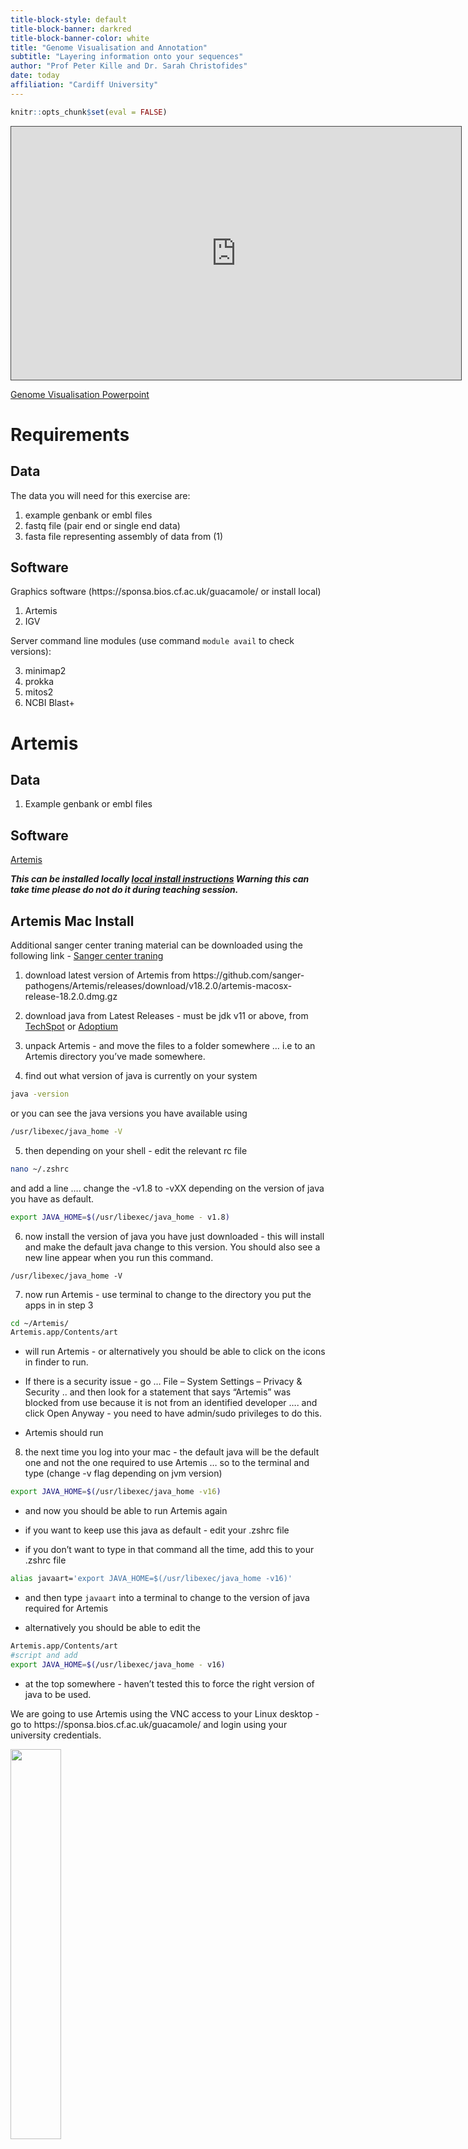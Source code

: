 ```yaml
---
title-block-style: default
title-block-banner: darkred
title-block-banner-color: white
title: "Genome Visualisation and Annotation"
subtitle: "Layering information onto your sequences"
author: "Prof Peter Kille and Dr. Sarah Christofides"
date: today
affiliation: "Cardiff University"
---
```


```r
knitr::opts_chunk$set(eval = FALSE)
```

<iframe data-external="1" src="https://cardiff.cloud.panopto.eu/Panopto/Pages/Embed.aspx?id=35fe879e-58e9-4141-a49a-af630098dee1&amp;autoplay=false&amp;offerviewer=true&amp;showtitle=true&amp;showbrand=true&amp;captions=false&amp;interactivity=all" height="405" width="720" style="border: 1px solid #464646;" allowfullscreen allow="autoplay">

</iframe>

[Genome Visualisation Powerpoint](https://tinyurl.com/5d4kdk49)

# Requirements

## Data

The data you will need for this exercise are:

1)  example genbank or embl files
2)  fastq file (pair end or single end data)
3)  fasta file representing assembly of data from (1)

## Software

Graphics software (https://sponsa.bios.cf.ac.uk/guacamole/ or install local)

1)  Artemis
2)  IGV

Server command line modules (use command `module avail` to check versions):

3)  minimap2
4)  prokka
5)  mitos2
6)  NCBI Blast+

# Artemis

## Data

1)  Example genbank or embl files

## Software

[Artemis](https://www.sanger.ac.uk/tool/artemis/)

***This can be installed locally [local install instructions](http://sanger-pathogens.github.io/Artemis/) Warning this can take time please do not do it during teaching session.***

::: {.callout-note collapse="true"}
## Artemis Mac Install

Additional sanger center traning material can be downloaded using the following link - [Sanger center traning](https://tinyurl.com/4dzbj9nk)

1.  download latest version of Artemis from https://github.com/sanger-pathogens/Artemis/releases/download/v18.2.0/artemis-macosx-release-18.2.0.dmg.gz

2.  download java from Latest Releases - must be jdk v11 or above, from [TechSpot](https://www.techspot.com/downloads/7407-java-se-16.html) or [Adoptium](https://adoptium.net/en-GB/temurin/releases/?version=16&os=mac&arch=x64&package=jdk)

3.  unpack Artemis - and move the files to a folder somewhere ... i.e to an Artemis directory you've made somewhere.

4.  find out what version of java is currently on your system

```bash
java -version
```

or you can see the java versions you have available using

```bash
/usr/libexec/java_home -V
```

5.  then depending on your shell - edit the relevant rc file

```bash
nano ~/.zshrc
```

and add a line .... change the -v1.8 to -vXX depending on the version of java you have as default.

```bash
export JAVA_HOME=$(/usr/libexec/java_home - v1.8)
```

6.  now install the version of java you have just downloaded - this will install and make the default java change to this version. You should also see a new line appear when you run this command.

```bbash
/usr/libexec/java_home -V
```

7.  now run Artemis - use terminal to change to the directory you put the apps in in step 3

```bash
cd ~/Artemis/
Artemis.app/Contents/art
```

-   will run Artemis - or alternatively you should be able to click on the icons in finder to run.

-   If there is a security issue - go ... File -- System Settings -- Privacy & Security .. and then look for a statement that says "Artemis" was blocked from use because it is not from an identified developer .... and click Open Anyway - you need to have admin/sudo privileges to do this.

-   Artemis should run

8.  the next time you log into your mac - the default java will be the default one and not the one required to use Artemis ... so to the terminal and type (change -v flag depending on jvm version)

```bash
export JAVA_HOME=$(/usr/libexec/java_home -v16)
```

-   and now you should be able to run Artemis again

-   if you want to keep use this java as default - edit your .zshrc file

-   if you don't want to type in that command all the time, add this to your .zshrc file

```bash
alias javaart='export JAVA_HOME=$(/usr/libexec/java_home -v16)'
```

-   and then type `javaart` into a terminal to change to the version of java required for Artemis

-   alternatively you should be able to edit the

```bash
Artemis.app/Contents/art
#script and add
export JAVA_HOME=$(/usr/libexec/java_home - v16)
```

-   at the top somewhere - haven't tested this to force the right version of java to be used.
:::

We are going to use Artemis using the VNC access to your Linux desktop - go to https://sponsa.bios.cf.ac.uk/guacamole/ and login using your university credentials.

![](images/guacamole_new_open.png){width="40%" fig-align="center"}

Start Terminal

![](images/Open_Xfce_terminal.png){width="20%" fig-align="center"}

Now Load Artemis Module and initiate Artemis with command `art`

```bash
module load artemis/18.2.0
art
```

Artemis Opening Screen

![](images/Artemis_Open_window.png){width="40%" fig-align="center"}

## Workshop

Open Genbank File

```bash
>File >Open
```

Navigate to your Session3 folder and select the genbank file (`NC_003428.gb`).

![](images/Select_Genbank_file.png){width="40%" fig-align="center"}

Cancel any warnings you should see the following window;

![](images/Artemis_genbank_file_wrong_codon_table.png){width="40%" fig-align="center"}

The blue highlighted area should highlight open reading frames (ORFs) and the vertical lines stop codons - notice that there are vertical line in the middle of ORFs this indicates that we are using the wrong codon table. Arrange your graphics windows so you can see the Opening window which will be hidden behind the gene display window - you should see something like this.

![](images/Art_open_window_gene_window.png){width="40%" fig-align="center"}

Now change the codon table by selecting

```bash
> Options > Genetic Code Tables
selecet
Vertebrate Mitochondrial
```

Your gene visualisation should now look like this

![](images/Artemis_genbank_file_correct_codon_table.png){width="40%" fig-align="center"}

## Excercises

As we look at creating are own annotation you will be able to visual the various outputs using Artemis.

I have included a range of extension exercises / guides generated by Sanger center (the people to wrote Artemis) these are included in you Session Folder under `Artemis_Sanger_Center`

# IGV

## Data

1)  Example genbank or embl files

## Software

\[Integrative Genomics Viewer\](https://software.broadinstitute.org/software/igv/) can be [IGV local](https://software.broadinstitute.org/software/igv/download) - Warning this can take time please do not do it during teaching session\].

We are going to use Artemis using the VNC access to your Linux desktop - go to https://sponsa.bios.cf.ac.uk/guacamole/ and login using your university credentials.

Guacamole Opening Screen

![](images/guacamole_new_open.png){width="40%" fig-align="center"}

Start Terminal

![](images/Open_Xfce_terminal.png){width="40%" fig-align="center"}

Now Load IGV Module and initiate Artemis with command `igv.sh`

```bash
module load module load igv/2.12.3
igv.sh
```

IVG Opening Screen

![](images/IGV_opeing_Screen.png){width="40%" fig-align="center"}

## Workshop

Now open the GenBank file using Genomes

```bash
> Genomes > Load Genome from File
```

Select GenBank file using file browser - you should see the following image

![](images/IGV_GenBank_File.png){width="40%" fig-align="center"}

## Excercise

As you generate annotations - look to see how you can overlay them into IVG and also try and visualise the whole bacterial genome and its prokka annotation.

# minimap2

## Data

1)  fastq file (pair end or single end data)
2)  fasta file representing assembly of data from (1)

## Software

(Minimap - mapping software)\[https://github.com/lh3/minimap2\]

```bash
module load minimap2/2.14
```

Samtools - bam/sam tools utilities (for alignment files)

```bash
module load samtools/1.16.1
```

## Workshop

Align sequences to your assemblies and convert to Bam file

```bash
minimap2 -ax sr [your contigs.fasta] [forward_read.fastq] [reverse_read.fastq] > aln.sam
samtools view -b -S aln.sam > aln.bam
samtools sort aln.bam > aln_sorted.bam
samtools index aln_sorted.bam
```

::: callout-important
## Excersise Minimap

Overlay the bam file you have generated into your assembly contig using Artemis and IGV
:::

# Prokka - bacetrial genome annotation

## Data

1)  Sequence reads and assembled genomes (contigs.fasta)

## Software

[PROKKA git hub site](https://github.com/tseemann/prokka)

```bash
module load prokka_mambaforge/1.14.6
```

***check installed version with `module avail`***

## Workshop

### Prokka

Summary: Prokka is a piece of software that is designed to identify genes from sequence data. It works on prokaryotes. Once it identifies genes, it creates a file including the sequence for the sample, along with a set of annotations to that sequence, which identify the locations of genes.

Basic commands / usage: To run prokka on an assembly (with an example filename of 'contigs.fa' use the command:

```bash
module load prokka_mambaforge/1.14.6
prokka contigs.fa
```

If you want to view the names of output files, you need to provide a name for the files and a directory where they should be saved:

Choose the names of the output files with --outdir and --prefix

```bash
module load prokka_mambaforge/1.14.6
prokka --outdir mydir --prefix mygenome contigs.fa
```

NOTE: Prokka defaults to analyzing Bacteria. Think about what your sample is and what translation table you should use (This is also important for Artemis!).

::: {.callout-note collapse="true"}
## Prokka for mitochondrial annotation: **Not recommended**

If you're working on mitochondria include --kingdom mito and the relevant --gcodeSome examples:

```         
1.  The Standard Code
2.  The Vertebrate Mitochondrial Code
3.  The Yeast Mitochondrial Code
4.  The Invertebrate Mitochondrial Code
5.  The Echinoderm and Flatworm Mitochondrial Code
```

A full command for mitochondrial annotation would look like this:

```bash
module load prokka_mambaforge/1.14.6

prokka --outdir prokka --kingdom Mitochondria --gcode 2 assembly/contigs.fasta
```
:::

## Prokka Loop

<iframe data-external="1" src="https://cardiff.cloud.panopto.eu/Panopto/Pages/Embed.aspx?id=4fb71dc3-818c-4317-ab92-af6a0141efbd&amp;autoplay=false&amp;offerviewer=true&amp;showtitle=true&amp;showbrand=true&amp;captions=false&amp;interactivity=all" height="405" width="720" style="border: 1px solid #464646;" allowfullscreen allow="autoplay">

</iframe>

### BARRNAP - BASIC RAPID RIBOSOMAL RNA PREDICTOR

\[BARNAP Github\](https://github.com/tseemann/barrnap)

Summary: Barrnap predicts the location of ribosomal RNA genes in genomes. It supports bacteria (5S,23S,16S), archaea (5S,5.8S,23S,16S), metazoan mitochondria (12S,16S) and eukaryotes (5S,5.8S,28S,18S).

It takes FASTA DNA sequence as input, and write GFF3 as output. It uses the new NHMMER tool that comes with HMMER 3.1 for HMM searching in RNA:DNA style. NHMMER binaries for 64-bit Linux and Mac OS X are included and will be auto-detected. Multithreading is supported and one can expect roughly linear speed-ups with more CPUs.

Basic command Usage:

```         
module load barrnap/0.9
barrnap [options] Your_contigs.fasta > outfile.gff
Options:
--help            This help
--version         Print version and exit
--citation        Print citation for referencing barrnap
--kingdom [X]     Kingdom: arc mito euk bac (default 'bac')
--quiet           No screen output (default OFF)
--threads [N]     Number of threads/cores/CPUs to use (default '8')
--lencutoff [n.n] Proportional length threshold to label as partial (default '0.8')
--reject [n.n]    Proportional length threshold to reject prediction (default '0.5')
--evalue [n.n]    Similarity e-value cut-off (default '1e-06')
--incseq          Include FASTA input sequences in GFF3 output (default OFF)
```

::: callout-important
## Barnap exercises

### Exercise 1:Running PROKKA and checking Annotations

Take your assembled mitochondrial genome, assemble it and run Prokka to annotate the genome. When you have done your visualization introduction you can open this in Artemis.

What do you see as you move along the genome? Are there regions where genes should be that Prokka has not annotated? How would you work out if a gene should be there?

### Exercise 2: Find Ribosomal Sequences

Use barrnap to generate a GFF file predicting the position of any ribosomal sequences -- remember to customize the 'Kingdom' parameter to reflect the source of the sequence you are using.
:::

# Mitos2 - Only use for Mitochondrial annotation

## Data

1)  Use the assembled contig from your last session (contigs.fasta)

## Software

\[mitos2 source\](https://gitlab.com/Bernt/MITOS), \[mitos browser version\](http://mitos2.bioinf.uni-leipzig.de/)

```         
module load mitos/2.0.4
```

bioperl-live/release-1-7-2

```         
module load bioperl-live/release-1-7-2
```

selectSeqsAboveMinLength

```bash
    ~/classdata/REFS/script/selectSeqsAboveMinLength.pl
```

bedtools

```         
module load bedtools2/2.31.0
```

## Workshop

### Ensure you have a single contig

::: {.callout-note collapse="true"}
## Option 1: extract out your longest contig

This code will extract your longest contig - if single contig no need to perform this step.,

**The risk associated with this option is that the gene you are intersted is not in the longest contig**

```bash

module load bioperl-live/release-1-7-2

perl ~/classdata/REFS/script/selectSeqsAboveMinLength.pl <your_assembly.fasta> <largest_contig.fasta> 8000

```
:::

::: {.callout-note collapse="true"}
## Option 2: Artificially merge your contigs

This code will remove the contig names (as long as they are named 2-9) for all accept the first contig and then remove any line breaks to ensure correct base nukbering for the annotation.

```bash
module load seqtk/1.3

#This sed removes any contigs where the name start '>[any digit between 2-9]'
sed -i '/^>[2-9].*$/d' mito_assemblies/${base}.fasta

#This seqtk utility removes any line breaks from the sequences ensuring correct base numbering for the annotation
seqtk seq -l [assembly].fasta > [assembly_NLB.fasta]

```
:::

### Annotate with MITOS2

MITOS is a web server for the automatic annotation of metazoan mitochondrial genomes. MITOS allows a reliable and consistent annotation of proteins and non-coding RNAs. The analysis steps are as follows:

• Candidate protein coding genes are found by detecting congruences in the results of blastx searches against the amino acid sequences of the annotated proteins of metazoan mitochondrial genomes found in the NCBI RefSeq 81. A postprocessing step detects start and stop codons, duplicates, and hits belonging to the same transcript, e.g. frame shift or splicing.

• tRNAs are annotated using MITFI, i.e. novel structure-based covariance models as described in Jühling, et al. Nucleic Acids Research, 2012, 40(7):2833-2845. This approach was shown to have an unmatched sensitivity (outperforming ARWEN and tRNAscan-SE, respectively) and a precision higher than ARWEN and equivalent to tRNAscan-SE.

• rRNA annotation is performed using structure-based covariance \# models that have been developed similarly to the tRNA models. Structural considerations improve 5' and 3' end predictions of the rRNAs.

• In a final step, conflicts are resolved and the outcome is prepared for visualization.

NB ensure you create you output folder before you run mitos

```bash
mkdir mitos_annot
runmitos.py  -i contigs.fasta -c 2 -o mitos_annot -R ~/classdata/REFS/mitos/ -r refseq81m --rrna 0 --trna 0 --intron 0 --debug --noplot
```

loop would be something like this (remember to edit loop for your files)

```bash
#!/bin/bash

workdir=~/mydata/Session3/

module load mitos/2.0.4

for i in {1..3}; do

mkdir grp${i}_mitos_annot

runmitos.py -i "${workdir}/group${i}_unknown_cetacean_assembly.fasta" \
            -c 2 \
            -o grp${i}_mitos_annot \
            -R ~/classdata/REFS/mitos/ \
            -r refseq81m \
            --rrna 0 \
            --trna 0 \
            --intron 0 \
            --debug \
            --noplot

done

module unload mitos/2.0.4
```

## Worked Mitoss Loop example

<iframe data-external="1" src="https://cardiff.cloud.panopto.eu/Panopto/Pages/Embed.aspx?id=257ce45d-7a81-4c25-91b8-af6a01422c39&amp;autoplay=false&amp;offerviewer=true&amp;showtitle=true&amp;showbrand=true&amp;captions=false&amp;interactivity=all" height="405" width="720" style="border: 1px solid #464646;" allowfullscreen allow="autoplay">

</iframe>

### Extract Fasta sequence for genes in Bed file

You can extract the fasta sequence for the genes in the bed file using bedtools getfasta:

```bash
module load bedtools2/2.31.0
bedtools getfasta –fi contigs.fasta -bed result.bed -name >result.fasta
```

Or using a loop

```bash
for i in {1..3}; 
do 
bedtools getfasta -fi spades_output_${i}/before_rr.fasta -bed mitos_${i}/result.bed -name >mitos_${i}_result.fasta
done
```

::: callout-important
## mitos2 Excersises

We will now annotate your genome using mitos:

1.  Use seqtk seq to select only the largest contig into a new file

2.  Use mitos to annotate the contig, and visualize it with Artemis

3.  Create a loop to generate the output for all canidiea assembiles

4.  \[Extension\] Use the BEDtools to extract the sequence of the annotated genes

5.  \[Extension\] Use seqtk to extract just the COX1 gene
:::

# NCBI Blast+

## Data

1)  Use the assembled contig from your last session (contigs.fasta)
2)  Blast Databases, Location:

```bash
    ~/classdata/REFS/blastdb/

swissprot -- uniprot protein database (Uniprot -- annotated protein database) 
mito_pro -- metazoan mitochondrial database 
16S_ribosomal_RNA 
16S ribosomal database
```

## Software

[NCBI Blast+ suite available](https://blast.ncbi.nlm.nih.gov/Blast.cgi) Don't forget to load the blast and any other modules you need!

```bash
module load blast-plus/2.13.0
```

## Anatomy of the BLAST command

A basic blast command states your reference database that has been constructed, your query, and an output file: `blastx –db /home/db/fish –query contigs.fasta –out contigs_blx.txt` This uses blastx to match DNA query against protein database. Targets the protein database stored at /home/db/ that's named 'fish'. Blast using contig.fasta file and puts the output in contig_blx.txt

## BLAST Programs

| Program   |          Input-Output |                                                                                                                                                                                                                                                                                                                                                                                                                                                                                                                                                                                                                      Description |
|-------------------|------------------:|---------------------------------:|
| blastn    | nucleotide-nucleotide |                                                                                                                                                                                                                                                                                                                                                                                                                                                                                                           This program, given a DNA query, returns the most similar DNA sequences from the DNA database that the user specifies. |
| blastp    |       protein-protein |                                                                                                                                                                                                                                                                                                                                                                                                                                                                                               This program, given a protein query, returns the most similar protein sequences from the protein database that the user specifies. |
| blastx    |            nucleotide |                                                                                                                                                                                                                                                                                                                                                                                                                                               6-frame translation-protein This program compares the six-frame conceptual translation products of a nucleotide query sequence (both strands) against a protein sequence database. |
| tblastx   |            nucleotide |                                                                                                                                                                                                                                                                      6-frame translation-nucleotide 6-frame translation This program is the slowest of the BLAST family. It translates the query nucleotide sequence in all six possible frames and compares it against the six-frame translations of a nucleotide sequence database. The purpose of tblastx is to find very distant relationships between nucleotide sequences. |
| tblastn   |    protein-nucleotide |                                                                                                                                                                                                                                                                                                                                                                                                                                                                                                  6-frame translation This program compares a protein query against the all six reading frames of a nucleotide sequence database. |
| psi-blast |     position-specific | This program is used to find distant relatives of a protein. First, a list of all closely related proteins is created. These proteins are combined into a general "profile" sequence, which summarises significant features present in these sequences. A query against the protein database is then run using this profile, and a larger group of proteins is found. This larger group is used to construct another profile, and the process is repeated. By including related proteins in the search, PSI-BLAST is much more sensitive in picking up distant evolutionary relationships than a standard protein-protein BLAST. |
| megablast |    large queries seqs |                                                                                                                                                                                                                                                                                 When comparing large numbers of input sequences via the command-line BLAST, "megablast" is much faster than running BLAST multiple times. It concatenates many input sequences together to form a large sequence before searching the BLAST database, then post-analyze the search results to glean individual alignments and statistical values |

## BLAST Databases

Currently installed are:

• swissprot -- uniprot protein database (Uniprot -- annotated protein database) • mito_pro -- metazoan mitochondrial database • 16S_ribosomal_RNA -- 16S ribosomal database • hum_mt_pep -- human mitochondrial

You already have the databases you require today but for reference it is at location

```bash
 ~/classdata/REFS/blastdb/
```

To create blast databases use the makeblastdb. To create a new database:

```bash
    makeblastdb -in nucleotide_seq.fa –dbtype nucl –title my_db -out my_seq
```

## Command line options

```bash
-in         [input_file] 
-dbtype     [molecule_type], nucl – nucleotide or prot - protein
-title  [database_title]
-out        [database_name]
```

OTHER OPTIONS

```         
  blastn [-h] [-help] [-import_search_strategy filename]
    [-export_search_strategy filename] [-task task_name] [-db database_name]
    [-dbsize num_letters] [-gilist filename] [-seqidlist filename]
    [-negative_gilist filename] [-negative_seqidlist filename]
    [-taxids taxids] [-negative_taxids taxids] [-taxidlist filename]
    [-negative_taxidlist filename] [-entrez_query entrez_query]
    [-db_soft_mask filtering_algorithm] [-db_hard_mask filtering_algorithm]
    [-subject subject_input_file] [-subject_loc range] [-query input_file]
    [-out output_file] [-evalue evalue] [-word_size int_value]
    [-gapopen open_penalty] [-gapextend extend_penalty]
    [-perc_identity float_value] [-qcov_hsp_perc float_value]
    [-max_hsps int_value] [-xdrop_ungap float_value] [-xdrop_gap float_value]
    [-xdrop_gap_final float_value] [-searchsp int_value] [-penalty penalty]
    [-reward reward] [-no_greedy] [-min_raw_gapped_score int_value]
    [-template_type type] [-template_length int_value] [-dust DUST_options]
    [-filtering_db filtering_database]
    [-window_masker_taxid window_masker_taxid]
    [-window_masker_db window_masker_db] [-soft_masking soft_masking]
    [-ungapped] [-culling_limit int_value] [-best_hit_overhang float_value]
    [-best_hit_score_edge float_value] [-subject_besthit]
    [-window_size int_value] [-off_diagonal_range int_value]
    [-use_index boolean] [-index_name string] [-lcase_masking]
    [-query_loc range] [-strand strand] [-parse_deflines] [-outfmt format]
    [-show_gis] [-num_descriptions int_value] [-num_alignments int_value]
    [-line_length line_length] [-html] [-sorthits sort_hits]
    [-sorthsps sort_hsps] [-max_target_seqs num_sequences]
    [-num_threads int_value] [-remote] [-version]
```

::: callout-important
## Exercises: Annotate your mitochondria

Take your assembled mitochondrial genome and identify mitochondrial orthologues using blast.

1.  Perform blastx analysis of your sequence against the mitochondrial protein database. Interrogate the using 'less'.

2.  Re-run the blastx analysis with the output format parameter set to a cutomised `-outfmt 6`, which will output the data into a tablular format compatible with Artemis.

```bash
    blastx -query [contigs.fasta] -db ~/classdata/REFS/blastdb/hum_mt_pep -out [output.txt] -outfmt "6 qseqid sseqid pident length mismatch gapopen sstart send qstart qend evalue bitscore"
```

You can now open the fasta sequence you have used in the blast with Artemis and then overlay with the clast output file.

3.  Repeat the blastx analysis of your sequence against the mitochondrial protein database \[mito_pro\] only returning blast matches with an E value lower that 1E-10 and using all 4 threads.

4.  Repeat the blastx analysis of your sequence against the mitochondrial protein database, only returning blast matches with an E value lower that 1E-10, using all 4 threads, limiting the outputs so that you keep to 100 and putting the outputs into the tabular format compatible with Artemis.

5.  \[Extension\] Produce a loop to annotate all assembled contigs using blast

6.  \[Extension\] You can try repeating this exercise with swisprot and note the differences
:::

::: callout-warning
## Extension Work

For your two datasets: mitochondrial and prokaryote attempt the following process.

1.  Annotate your genomes using a loop
:::

::: {.callout-note collapse="true"}
## Worked Example - Prokayote: annotation loop

<iframe data-external="1" src="https://cardiff.cloud.panopto.eu/Panopto/Pages/Embed.aspx?id=df930bd2-5f91-4151-9866-b09500b7390c&autoplay=false&offerviewer=true&showtitle=true&showbrand=true&captions=false&interactivity=all" height="405" width="720" style="border: 1px solid #464646;" allowfullscreen allow="autoplay" aria-label="Panopto Embedded Video Player">

</iframe>

:::
